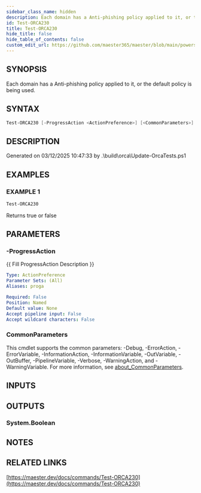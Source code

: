 ```yaml
---
sidebar_class_name: hidden
description: Each domain has a Anti-phishing policy applied to it, or the default policy is being used.
id: Test-ORCA230
title: Test-ORCA230
hide_title: false
hide_table_of_contents: false
custom_edit_url: https://github.com/maester365/maester/blob/main/powershell/public/Test-ORCA230.ps1
---
```


## SYNOPSIS

Each domain has a Anti-phishing policy applied to it, or the default policy is being used.

## SYNTAX

```powershell
Test-ORCA230 [-ProgressAction <ActionPreference>] [<CommonParameters>]
```

## DESCRIPTION

Generated on 03/12/2025 10:47:33 by .\build\orca\Update-OrcaTests.ps1

## EXAMPLES

### EXAMPLE 1

```powershell
Test-ORCA230
```

Returns true or false

## PARAMETERS

### -ProgressAction

\{\{ Fill ProgressAction Description \}\}

```yaml
Type: ActionPreference
Parameter Sets: (All)
Aliases: proga

Required: False
Position: Named
Default value: None
Accept pipeline input: False
Accept wildcard characters: False
```

### CommonParameters

This cmdlet supports the common parameters: -Debug, -ErrorAction, -ErrorVariable, -InformationAction, -InformationVariable, -OutVariable, -OutBuffer, -PipelineVariable, -Verbose, -WarningAction, and -WarningVariable. For more information, see [about_CommonParameters](http://go.microsoft.com/fwlink/?LinkID=113216).

## INPUTS

## OUTPUTS

### System.Boolean

## NOTES

## RELATED LINKS

[https://maester.dev/docs/commands/Test-ORCA230](https://maester.dev/docs/commands/Test-ORCA230)
